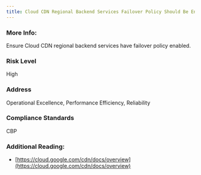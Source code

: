 ```yaml
---
title: Cloud CDN Regional Backend Services Failover Policy Should Be Enabled
---
```


### More Info:

Ensure Cloud CDN regional backend services have failover policy enabled.

### Risk Level

High

### Address

Operational Excellence, Performance Efficiency, Reliability

### Compliance Standards

CBP

### Additional Reading:

- [https://cloud.google.com/cdn/docs/overview](https://cloud.google.com/cdn/docs/overview)
